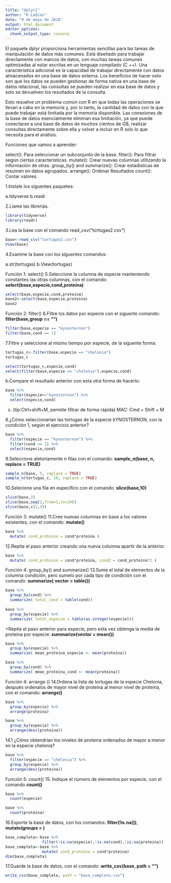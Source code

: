 ---
title: "dplyr1"
author: "R Ladies"
date: "9 de mayo de 2018"
output: html_document
editor_options: 
  chunk_output_type: console
---
El paquete dplyr proporciona herramientas sencillas para las tareas de manipulación de datos más comunes. Está diseñado para trabajar directamente con marcos de datos, con muchas tareas comunes optimizadas al estar escritas en un lenguaje compilado (C ++). Una característica adicional es la capacidad de trabajar directamente con datos almacenados en una base de datos externa. Los beneficios de hacer esto son que los datos se pueden gestionar de forma nativa en una base de datos relacional, las consultas se pueden realizar en esa base de datos y solo se devuelven los resultados de la consulta.

Esto resuelve un problema común con R en que todas las operaciones se llevan a cabo en la memoria y, por lo tanto, la cantidad de datos con la que puede trabajar está limitada por la memoria disponible. Las conexiones de la base de datos esencialmente eliminan esa limitación, ya que puede conectarse a una base de datos de muchos cientos de GB, realizar consultas directamente sobre ella y volver a incluir en R solo lo que necesita para el análisis.


Funciones que vamos a aprender:

select(): Para seleccionar un subconjunto de la base.
filter(): Para filtrar según ciertas características.
mutate(): Crear nuevas columnas utilizando la información de otras. 
group_by() and summarize(): Crear estadísticas de resumen en datos agrupados.
arrange(): Ordenar Resultados 
count(): Contar valores.


1.Instale los siguentes paquetes:

a.tidyverse
b.readr

2.Llame las librerias.
```{r}
library(tidyverse)
library(readr)
```

3.Lea la base con el comando read_csv("tortugas2.csv")
```{r}
base<-read_csv("tortugas2.csv")
View(base)
```

4.Examine la base con los siguentes comandos:

a.str(tortugas)
b.View(tortugas)

Función 1: select()
5.Seleccione la columna de especie manteniendo constantes las otras columnas, con el comando:     **select(base,especie,cond,proteina)**
```{r}
select(base,especie,cond,proteina)
base2<-select(base,especie,proteina)
base2
```

Función 2: filter()
6.Filtre los datos por especie con el siguente comando: 
**filter(base,group == "")**
```{r}
filter(base,especie == "kynosternon")
filter(base,cond == 1)
```

7.Filtre y seleccione al mismo tiempo por especie, de la siguente forma:
```{r}
tortugas_c<-filter(base,especie == "chelonia")
tortugas_c

select(tortugas_c,especie,cond)
select(filter(base,especie == "chelonia"),especie,cond)
```

b.Compare el resultado anterior con esta otra forma de hacerlo:
```{r}
base %>%
  filter(especie=="kynosternon") %>%
  select(especie,cond)
```

c. (tip:Ctrl+shift+M, permite filtrar de forma rápida)
MAC: Cmd + Shift + M

8.¿Cómo seleccionarían las tortugas de la especie kYNOSTERNON, con la condición 1, según el ejercicio anterior?
```{r}
base %>% 
  filter(especie == "kynosternon") %>% 
  filter(cond == 1) %>% 
  select(especie,cond)

```

9.Seleccione aletoriamente n filas con el comando: **sample_n(base, n, replace = TRUE)**
```{r}
sample_n(base, 5, replace = TRUE)
sample_n(tortugas_c, 10, replace = TRUE)
```

10.Selecione una fila en específico con el comando: **slice(base,10)**
```{r}
slice(base,3)
slice(base,seq(2,from=1,to=24))
slice(base,c(1,3))
```

Función 3: mutate()
11.Cree nuevas columnas en base a los valores existentes, con el comando: **mutate()**
```{r}
base %>%
  mutate( cond_proteina = cond*proteina )
```

12.Repita el paso anterior creando una nueva columna apartir de la anterior.
```{r}
base %>%
  mutate( cond_proteina = cond*proteina, cond2 = cond_proteina*2 )
```

Función 4: group_by() and summarize()
13.Sume el total de elementos de la columna condición, pero sumelo por cada tipo de condición con el comando: **summarize( vector = table())**
```{r}
base %>% 
  group_by(cond) %>% 
  summarize( total_cond = table(cond))
  
base %>% 
  group_by(especie) %>% 
  summarize( total_especie = table(as.integer(especie)))
```

+Repita el paso anterior para especie, pero esta vez obtenga la media de proteina por especie: **summarize(vector = mean())**
```{r}
base %>% 
  group_by(especie) %>% 
  summarize( mean_proteina_especie <- mean(proteina))

base %>% 
  group_by(cond) %>% 
  summarize( mean_proteina_cond <- mean(proteina))
```

Función 4: arrange ()
14.Ordena la lista de tortugas de la especie Chelonia, después ordenalos de mayor nivel de proteina al menor nivel de proteina, con el comando: **arrange()**
```{r}
base %>% 
  group_by(especie) %>% 
  arrange(proteina)

base %>% 
  group_by(especie) %>% 
  arrange(desc(proteina))
```

14.1 ¿Cómo obtendrían los niveles de proteína ordenados de mayor a menor en la especie chelonia?
```{r}
base %>% 
  filter(especie == "chelonia") %>% 
  group_by(especie) %>% 
  arrange(desc(proteina))
```


Función 5: count()
15. Indique el número de elementos por especie, con el comando **count()**
```{r}
base %>% 
  count(especie)

base %>% 
  count(proteina)
```

16.Exporte la base de datos, con los comandos: **filter(!is.na())**, **mutate(groups = )**
```{r}
base_completa<-base %>% 
                filter(!is.na(especie),!is.na(cond),!is.na(proteina))
base_completa<-base %>% 
                mutate( cond_proteina = cond*proteina)
dim(base_completa)
```


17.Guarde la base de datos, con el comando: **write_csv(base, path = "")**
```{r}
write_csv(base_completa, path = "base_completo.csv")
```

